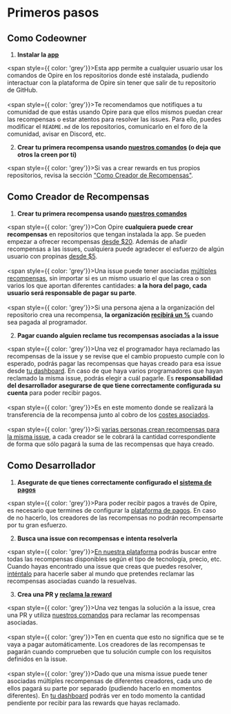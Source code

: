 # Primeros pasos

## Como Codeowner

1. **Instalar la [app](https://docs.opire.dev/es/overview/install-app)**

<span style={{ color: 'grey'}}>Esta app permite a cualquier usuario usar los comandos de Opire en los repositorios donde esté instalada, pudiendo interactuar con la plataforma de Opire sin tener que salir de tu repositorio de GitHub.</span>
<br/><br/>
<span style={{ color: 'grey'}}>Te recomendamos que notifiques a tu comunidad de que estás usando Opire para que ellos mismos puedan crear las recompensas o estar atentos para resolver las issues. Para ello, puedes modificar el `README.md` de los repositorios, comunicarlo en el foro de la comunidad, avisar en Discord, etc.</span>

2. **Crear tu primera recompensa usando [nuestros comandos](https://docs.opire.dev/es/overview/commands#crear-recompensa) (o deja que otros la creen por ti)** 

<span style={{ color: 'grey'}}>Si vas a crear rewards en tus propios repositorios, revisa la sección ["Como Creador de Recompensas"](https://docs.opire.dev/es/overview/getting-started#como-creador-de-recompensas).</span>

## Como Creador de Recompensas

1. **Crear tu primera recompensa usando [nuestros comandos](https://docs.opire.dev/es/overview/commands#crear-recompensa)**

<span style={{ color: 'grey'}}>Con Opire **cualquiera puede crear recompensas** en repositorios que tengan instalada la app. Se pueden empezar a ofrecer recompensas [desde $20](https://docs.opire.dev/es/rewards/pricing). Además de añadir recompensas a las issues, cualquiera puede agradecer el esfuerzo de algún usuario con propinas [desde $5](https://docs.opire.dev/es/tips/pricing).</span>
<br/><br/>
<span style={{ color: 'grey'}}>Una issue puede tener asociadas [múltiples recompensas](https://docs.opire.dev/es/rewards/workflow#multiples-recompensas), sin importar si es un mismo usuario el que las crea o son varios los que aportan diferentes cantidades: **a la hora del pago, cada usuario será responsable de pagar su parte**.</span>
<br/><br/>
<span style={{ color: 'grey'}}>Si una persona ajena a la organización del repositorio crea una recompensa, **la organización [recibirá un %](https://docs.opire.dev/es/rewards/pricing#porcentaje-del-codeowner)** cuando sea pagada al programador.</span>

2. **Pagar cuando alguien reclame tus recompensas asociadas a la issue**

<span style={{ color: 'grey'}}>Una vez el programador haya reclamado las recompensas de la issue y se revise que el cambio propuesto cumple con lo esperado, podrás pagar las recompensas que hayas creado para esa issue desde [tu dashboard](https://app.opire.dev/dashboard/creator/rewards). En caso de que haya varios programadores que hayan reclamado la misma issue, podrás elegir a cuál pagarle. Es **responsabilidad del desarrollador asegurarse de que tiene correctamente configurada su cuenta** para poder recibir pagos.</span>
<br/><br/>
<span style={{ color: 'grey'}}>Es en este momento donde se realizará la transferencia de la recompensa junto al cobro de los [costes asociados](https://docs.opire.dev/es/rewards/pricing).</span>
<br/><br/>
<span style={{ color: 'grey'}}>Si [varias personas crean recompensas para la misma issue](https://docs.opire.dev/es/rewards/workflow#multiples-creadores), a cada creador se le cobrará la cantidad correspondiente de forma que sólo pagará la suma de las recompensas que haya creado.</span>

## Como Desarrollador

1. **Asegurate de que tienes correctamente configurado el [sistema de pagos](https://docs.opire.dev/es/payments)**

<span style={{ color: 'grey'}}>Para poder recibir pagos a través de Opire, es necesario que termines de configurar la [plataforma de pagos](https://docs.opire.dev/es/payments). En caso de no hacerlo, los creadores de las recompensas no podrán recompensarte por tu gran esfuerzo.</span>

2. **Busca una issue con recompensas e intenta resolverla**

<span style={{ color: 'grey'}}>[En nuestra plataforma](https://app.opire.dev) podrás buscar entre todas las recompensas disponibles según el tipo de tecnología, precio, etc. Cuando hayas encontrado una issue que creas que puedes resolver, [inténtalo](https://docs.opire.dev/es/overview/commands#intentar-resolver-la-issue) para hacerle saber al mundo que pretendes reclamar las recompensas asociadas cuando la resuelvas.</span>

3. **Crea una PR y [reclama la reward](https://docs.opire.dev/es/overview/commands#reclamar-las-recompensas-asociadas-a-una-issue)**

<span style={{ color: 'grey'}}>Una vez tengas la solución a la issue, crea una PR y utiliza [nuestros comandos](https://docs.opire.dev/es/overview/commands#reclamar-las-recompensas-asociadas-a-una-issue) para reclamar las recompensas asociadas.</span>
<br/><br/>
<span style={{ color: 'grey'}}>Ten en cuenta que esto no significa que se te vaya a pagar automáticamente. Los creadores de las recompensas te pagarán cuando comprueben que tu solución cumple con los requisitos definidos en la issue.</span>
<br/><br/>
<span style={{ color: 'grey'}}>Dado que una misma issue puede tener asociadas múltiples recompensas de diferentes creadores, cada uno de ellos pagará su parte por separado (pudiendo hacerlo en momentos diferentes). En [tu dashboard](https://app.opire.dev/dashboard/programmer/rewards) podrás ver en todo momento la cantidad pendiente por recibir para las rewards que hayas reclamado.</span>
